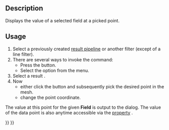 <languages/>

{{Docnav
|[[FEM_PostFilterLinearizedStresses|Stress linearization plot]]
|[[FEM_PostFilterCalculator|Calculator filter]]
|[[FEM_Workbench|FEM]]
|IconL=FEM_PostFilterLinearizedStresses.svg
|IconR=FEM_PostFilterCalculator.svg
|IconC=Workbench_FEM.svg
}}

{{GuiCommand
|Name=FEM PostFilterDataAtPoint
|MenuLocation=Results → Data at Point Clip Filter
|Workbenches=[[FEM_Workbench|FEM]]
|SeeAlso=[[FEM_PostPipelineFromResult|FEM Result pipeline]], [[FEM_tutorial|FEM tutorial]]
}}

==Description==

Displays the value of a selected field at a picked point.

==Usage==

# Select a previously created [[FEM_PostPipelineFromResult|result pipeline]] or another filter (except of a line filter).
# There are several ways to invoke the command:
#* Press the {{Button|[[Image:FEM_PostFilterDataAtPoint.svg|16px]] [[FEM_PostFilterDataAtPoint|Data at Point Clip Filter]]}} button.
#* Select the {{MenuCommand|Results → [[Image:FEM_PostFilterDataAtPoint.svg|16px]] Data at Point Clip Filter}} option from the menu.
# Select a result {{MenuCommand|Field}}.
# Now
#* either click the {{Button|Select Point}} button and subsequently pick the desired point in the mesh.
#* change the point coordinate.

The value at this point for the given '''Field''' is output to the dialog. The value of the data point is also anytime accessible via the [[Property_editor|property]] {{PropertyData|Point Data}}.


{{Docnav
|[[FEM_PostFilterLinearizedStresses|Stress linearization plot]]
|[[FEM_PostFilterCalculator|Calculator filter]]
|[[FEM_Workbench|FEM]]
|IconL=FEM_PostFilterLinearizedStresses.svg
|IconR=FEM_PostFilterCalculator.svg
|IconC=Workbench_FEM.svg
}}

{{FEM Tools navi{{#translation:}}}}
{{Userdocnavi{{#translation:}}}}